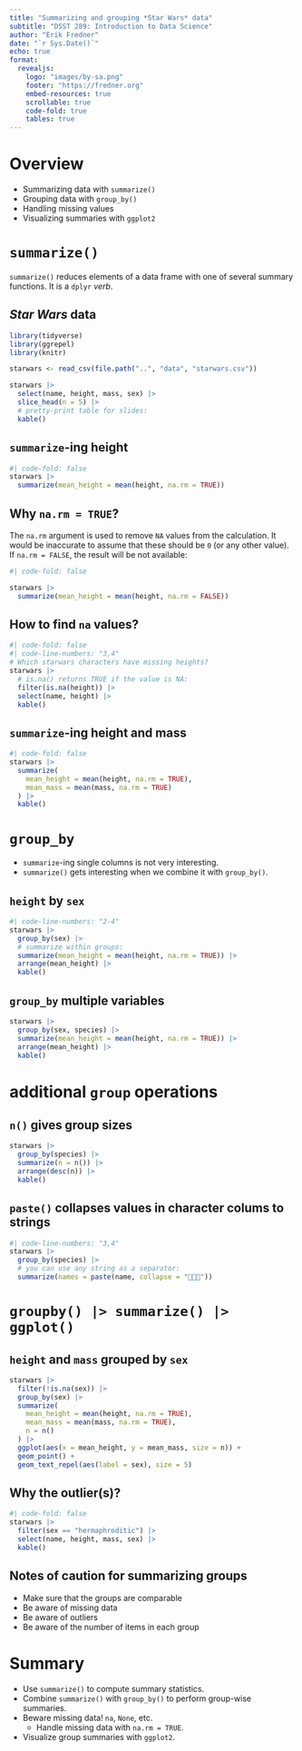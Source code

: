```yaml
---
title: "Summarizing and grouping *Star Wars* data"
subtitle: "DSST 289: Introduction to Data Science"
author: "Erik Fredner"
date: "`r Sys.Date()`"
echo: true
format:
  revealjs:
    logo: "images/by-sa.png"
    footer: "https://fredner.org"
    embed-resources: true
    scrollable: true
    code-fold: true
    tables: true
---
```


# Overview

- Summarizing data with `summarize()`
- Grouping data with `group_by()`
- Handling missing values
- Visualizing summaries with `ggplot2`

# `summarize()`

`summarize()` reduces elements of a data frame with one of several summary
functions. It is a `dplyr` *verb*.

## *Star Wars* data

```r
library(tidyverse)
library(ggrepel)
library(knitr)

starwars <- read_csv(file.path("..", "data", "starwars.csv"))

starwars |>
  select(name, height, mass, sex) |>
  slice_head(n = 5) |>
  # pretty-print table for slides:
  kable()
```

## `summarize`-ing height

```r
#| code-fold: false
starwars |>
  summarize(mean_height = mean(height, na.rm = TRUE))
```

## Why `na.rm = TRUE`?

The `na.rm` argument is used to remove `NA` values from the calculation.
It would be inaccurate to assume that these should be `0` (or any other value).
If `na.rm = FALSE`, the result will be not available:

```r
#| code-fold: false

starwars |> 
  summarize(mean_height = mean(height, na.rm = FALSE))
```

## How to find `na` values?

```r
#| code-fold: false
#| code-line-numbers: "3,4"
# Which starwars characters have missing heights?
starwars |>
  # is.na() returns TRUE if the value is NA:
  filter(is.na(height)) |>
  select(name, height) |>
  kable()
```

## `summarize`-ing height and mass

```r
#| code-fold: false
starwars |>
  summarize(
    mean_height = mean(height, na.rm = TRUE),
    mean_mass = mean(mass, na.rm = TRUE)
  ) |>
  kable()
```

# `group_by`

- `summarize`-ing single columns is not very interesting.
- `summarize()` gets interesting when we combine it with `group_by()`.

## `height` by `sex`

```r
#| code-line-numbers: "2-4"
starwars |>
  group_by(sex) |>
  # summarize within groups:
  summarize(mean_height = mean(height, na.rm = TRUE)) |>
  arrange(mean_height) |>
  kable()
```

## `group_by` multiple variables

```r
starwars |>
  group_by(sex, species) |>
  summarize(mean_height = mean(height, na.rm = TRUE)) |>
  arrange(mean_height) |>
  kable()
```

# additional `group` operations

## `n()` gives group sizes

```r
starwars |>
  group_by(species) |>
  summarize(n = n()) |>
  arrange(desc(n)) |>
  kable()
```

## `paste()` collapses values in character colums to strings

```r
#| code-line-numbers: "3,4"
starwars |>
  group_by(species) |>
  # you can use any string as a separator:
  summarize(names = paste(name, collapse = "🌵🌵🌵️"))
```

# `groupby() |> summarize() |> ggplot()`

## `height` and `mass` grouped by `sex`

```r
starwars |>
  filter(!is.na(sex)) |> 
  group_by(sex) |>
  summarize(
    mean_height = mean(height, na.rm = TRUE),
    mean_mass = mean(mass, na.rm = TRUE),
    n = n()
  ) |>
  ggplot(aes(x = mean_height, y = mean_mass, size = n)) +
  geom_point() +
  geom_text_repel(aes(label = sex), size = 5)
```

## Why the outlier(s)?

```r
#| code-fold: false
starwars |>
  filter(sex == "hermaphroditic") |>
  select(name, height, mass, sex) |>
  kable()
```

## Notes of caution for summarizing groups

- Make sure that the groups are comparable
- Be aware of missing data
- Be aware of outliers
- Be aware of the number of items in each group

# Summary

- Use `summarize()` to compute summary statistics.
- Combine `summarize()` with `group_by()` to perform group-wise summaries.
- Beware missing data! `na`, `None`, etc.
  - Handle missing data with `na.rm = TRUE`.
- Visualize group summaries with `ggplot2`.
